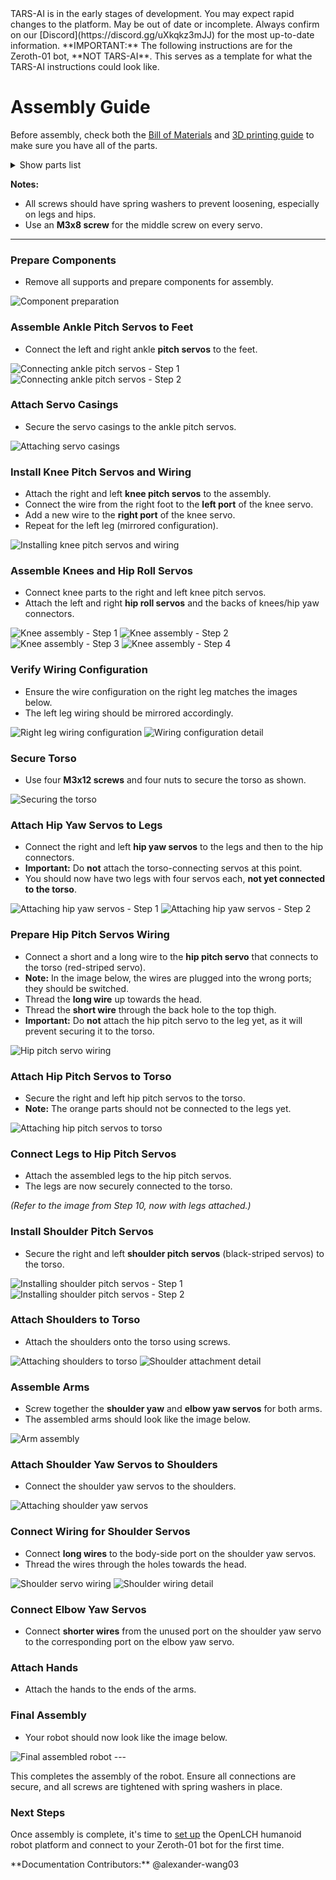 
<Callout type="error" emoji="🚫">
TARS-AI is in the early stages of development. You may expect rapid changes to the platform.
</Callout>
<Callout type="warning" emoji="⚠️">
May be out of date or incomplete. Always confirm on our [Discord](https://discord.gg/uXkqkz3mJJ) for the most up-to-date information.
</Callout>

<Callout type="error" emoji="🚫">
**IMPORTANT:** The following instructions are for the Zeroth-01 bot, **NOT TARS-AI**. This serves as a template for what the TARS-AI instructions could look like.
</Callout>

# Assembly Guide
Before assembly, check both the [Bill of Materials](/build/bom) and [3D printing guide](/build/3d_print) to make sure you have all of the parts.

<details>
  <summary>
    <span class="show">Show parts list</span>
  </summary>
  <div class="details-internal flex flex-row">
    <fieldset class="flex-item-half-width">
      <legend>3D Printed Parts:</legend>
      <div>
        <input type="checkbox" id="right_hand"/>
        <label for="right_hand"> Right Hand</label>
      </div>
      <div>
        <input type="checkbox" id="left_hand"/>
        <label for="left_hand"> Left Hand</label>
      </div>
      <div>
        <input type="checkbox" id="elbow_bracket_left"/>
        <label for="elbow_bracket_left"> Left Elbow Bracket</label>
      </div>
      <div>
        <input type="checkbox" id="elbow_bracket_right"/>
        <label for="elbow_bracket_right"> Right Elbow Bracket</label>
      </div>
      <div>
        <input type="checkbox" id="left_shoulder_yaw"/>
        <label for="left_shoulder_yaw"> Left Shoulder Yaw</label>
      </div>
      <div>
        <input type="checkbox" id="right_shoulder_yaw"/>
        <label for="right_shoulder_yaw"> Right Shoulder Yaw</label>
      </div>
      <div>
        <input type="checkbox" id="head_back_plate"/>
        <label for="head_back_plate"> Head Back Plate</label>
      </div>
      <div>
        <input type="checkbox" id="neck_back_plate"/>
        <label for="neck_back_plate"> Neck Back Plate</label>
      </div>
      <div>
        <input type="checkbox" id="mounting_back_plate"/>
        <label for="mounting_back_plate"> Mounting Back Plate</label>
      </div>
      <div>
        <input type="checkbox" id="torso"/>
        <label for="torso"> Torso</label>
      </div>
      <div>
        <input type="checkbox" id="electronics_mount"/>
        <label for="electronics_mount"> Electronics Mount</label>
      </div>
      <div>
        <input type="checkbox" id="hip_pitch_dual_carry"/>
        <label for="hip_pitch_dual_carry"> Hip Pitch Dual Carry</label>
      </div>
      <div>
        <input type="checkbox" id="hip_yaw_left"/>
        <label for="hip_yaw_left"> Hip Yaw Left</label>
      </div>
      <div>
        <input type="checkbox" id="hip_yaw_right"/>
        <label for="hip_yaw_right"> Hip Yaw Right</label>
      </div>
      <div>
        <input type="checkbox" id="hip_roll_left"/>
        <label for="hip_roll_left"> Hip Roll Left</label>
      </div>
      <div>
        <input type="checkbox" id="hip_roll_right"/>
        <label for="hip_roll_right"> Hip Roll Right</label>
      </div>
      <div>
        <input type="checkbox" id="knee_pitch_left"/>
        <label for="knee_pitch_left"> Knee Pitch Left</label>
      </div>
      <div>
        <input type="checkbox" id="knee_pitch_right"/>
        <label for="knee_pitch_right"> Knee Pitch Right</label>
      </div>
      <div>
        <input type="checkbox" id="ankle_pitch_right"/>
        <label for="ankle_pitch_right"> Ankle Pitch Right</label>
      </div>
      <div>
        <input type="checkbox" id="ankle_pitch_left"/>
        <label for="ankle_pitch_left"> Ankle Pitch Left</label>
      </div>
      <div>
        <input type="checkbox" id="foot_left"/>
        <label for="foot_left"> Foot, Left</label>
      </div>
      <div>
        <input type="checkbox" id="foot_right"/>
        <label for="foot_right"> Foot, Right</label>
      </div>
    </fieldset>
    <fieldset class="flex-item-half-width">
      <legend>Bill of Materials:</legend>
      <div>
        <input type="checkbox" id="serial_bus_servo"/>
        <label for="serial_bus_servo"> Serial Bus Servo</label>
      </div>
      <div>
        <input type="checkbox" id="controller"/>
        <label for="controller"> Controller</label>
      </div>
      <div>
        <input type="checkbox" id="servo_driver_board"/>
        <label for="servo_driver_board"> Servo driver board</label>
      </div>
      <div>
        <input type="checkbox" id="lcd_imu"/>
        <label for="lcd_imu"> LCD IMU</label>
      </div>
      <div>
        <input type="checkbox" id="imu"/>
        <label for="imu"> IMU</label>
      </div>
      <div>
        <input type="checkbox" id="camera"/>
        <label for="camera"> Camera</label>
      </div>
      <div>
        <input type="checkbox" id="battery"/>
        <label for="battery"> Battery</label>
      </div>
      <div>
        <input type="checkbox" id="12v_to_5v"/>
        <label for="12v_to_5v"> 12V to 5V</label>
      </div>
      <div>
        <input type="checkbox" id="microphone"/>
        <label for="microphone"> Microphone</label>
      </div>
      <div>
        <input type="checkbox" id="speaker"/>
        <label for="speaker"> Speaker</label>
      </div>
      <div>
        <input type="checkbox" id="amplifier"/>
        <label for="amplifier"> Amplifier</label>
      </div>
    </fieldset>
  </div>
</details>

**Notes:**
- All screws should have spring washers to prevent loosening, especially on legs and hips.
- Use an **M3x8 screw** for the middle screw on every servo.

---

<Steps>

### Prepare Components

- Remove all supports and prepare components for assembly.

<Image src="/assemble/IMG_3512.webp" alt="Component preparation" width={384} height={288} />

### Assemble Ankle Pitch Servos to Feet

- Connect the left and right ankle **pitch servos** to the feet.

<div className="grid grid-cols-2 gap-4">
  <Image src="/assemble/IMG_3525.webp" alt="Connecting ankle pitch servos - Step 1" width={288} height={216} />
  <Image src="/assemble/IMG_3526.webp" alt="Connecting ankle pitch servos - Step 2" width={240} height={180} />
</div>

### Attach Servo Casings

- Secure the servo casings to the ankle pitch servos.

<Image src="/assemble/IMG_3529.webp" alt="Attaching servo casings" width={336} height={252} />

### Install Knee Pitch Servos and Wiring

- Attach the right and left **knee pitch servos** to the assembly.
- Connect the wire from the right foot to the **left port** of the knee servo.
- Add a new wire to the **right port** of the knee servo.
- Repeat for the left leg (mirrored configuration).

<Image src="/assemble/IMG_3536.webp" alt="Installing knee pitch servos and wiring" width={336} height={252} />

### Assemble Knees and Hip Roll Servos

- Connect knee parts to the right and left knee pitch servos.
- Attach the left and right **hip roll servos** and the backs of knees/hip yaw connectors.

<div className="grid grid-cols-3 gap-4">
  <Image src="/assemble/IMG_3541.webp" alt="Knee assembly - Step 1" width={192} height={144} />
  <Image src="/assemble/IMG_3556.webp" alt="Knee assembly - Step 2" width={192} height={144} />
  <Image src="/assemble/IMG_3559.webp" alt="Knee assembly - Step 3" width={192} height={144} />
  <Image src="/assemble/IMG_3547.webp" alt="Knee assembly - Step 4" width={192} height={144} />
</div>

### Verify Wiring Configuration

- Ensure the wire configuration on the right leg matches the images below.
- The left leg wiring should be mirrored accordingly.

<div className="grid grid-cols-2 gap-4">
  <Image src="/assemble/IMG_3549.webp" alt="Right leg wiring configuration" width={480} height={360} />
  <Image src="/assemble/IMG_3585.webp" alt="Wiring configuration detail" width={240} height={180} />
</div>

### Secure Torso

- Use four **M3x12 screws** and four nuts to secure the torso as shown.

<Image src="/assemble/IMG_3585.webp" alt="Securing the torso" width={240} height={180} />

### Attach Hip Yaw Servos to Legs

- Connect the right and left **hip yaw servos** to the legs and then to the hip connectors.
- **Important:** Do **not** attach the torso-connecting servos at this point.
- You should now have two legs with four servos each, **not yet connected to the torso**.

<div className="grid grid-cols-2 gap-4">
  <Image src="/assemble/IMG_3586.webp" alt="Attaching hip yaw servos - Step 1" width={3024} height={2268} />
  <Image src="/assemble/IMG_3582.webp" alt="Attaching hip yaw servos - Step 2" width={3024} height={2268} />
</div>

### Prepare Hip Pitch Servos Wiring

- Connect a short and a long wire to the **hip pitch servo** that connects to the torso (red-striped servo).
- **Note:** In the image below, the wires are plugged into the wrong ports; they should be switched.
- Thread the **long wire** up towards the head.
- Thread the **short wire** through the back hole to the top thigh.
- **Important:** Do **not** attach the hip pitch servo to the leg yet, as it will prevent securing it to the torso.

<Image src="/assemble/IMG_3592.webp" alt="Hip pitch servo wiring" width={3024} height={2268} />

### Attach Hip Pitch Servos to Torso

- Secure the right and left hip pitch servos to the torso.
- **Note:** The orange parts should not be connected to the legs yet.

<Image src="/assemble/IMG_3587.webp" alt="Attaching hip pitch servos to torso" width={3024} height={2268} />

### Connect Legs to Hip Pitch Servos

- Attach the assembled legs to the hip pitch servos.
- The legs are now securely connected to the torso.

*(Refer to the image from Step 10, now with legs attached.)*

### Install Shoulder Pitch Servos

- Secure the right and left **shoulder pitch servos** (black-striped servos) to the torso.

<Image src="/assemble/IMG_3571.webp" alt="Installing shoulder pitch servos - Step 1" width={3024} height={2268} />
<Image src="/assemble/IMG_3572.webp" alt="Installing shoulder pitch servos - Step 2" width={3024} height={2268} />

### Attach Shoulders to Torso

- Attach the shoulders onto the torso using screws.

<Image src="/assemble/IMG_3573.webp" alt="Attaching shoulders to torso" width={3024} height={2268} />
<Image src="/assemble/IMG_3578.webp" alt="Shoulder attachment detail" width={3024} height={2268} />

### Assemble Arms

- Screw together the **shoulder yaw** and **elbow yaw servos** for both arms.
- The assembled arms should look like the image below.

<Image src="/assemble/IMG_3575.webp" alt="Arm assembly" width={3024} height={2268} />

### Attach Shoulder Yaw Servos to Shoulders

- Connect the shoulder yaw servos to the shoulders.

<Image src="/assemble/IMG_3589.webp" alt="Attaching shoulder yaw servos" width={3024} height={2268} />

### Connect Wiring for Shoulder Servos

- Connect **long wires** to the body-side port on the shoulder yaw servos.
- Thread the wires through the holes towards the head.

<Image src="/assemble/IMG_3595.webp" alt="Shoulder servo wiring" width={3024} height={2268} />
<Image src="/assemble/IMG_3593.webp" alt="Shoulder wiring detail" width={3024} height={2268} />

### Connect Elbow Yaw Servos

- Connect **shorter wires** from the unused port on the shoulder yaw servo to the corresponding port on the elbow yaw servo.

### Attach Hands

- Attach the hands to the ends of the arms.

### Final Assembly

- Your robot should now look like the image below.

<Image src="/assemble/IMG_3599.webp" alt="Final assembled robot" width={3024} height={2268} />

</Steps>
---

This completes the assembly of the robot. Ensure all connections are secure, and all screws are tightened with spring washers in place.

### Next Steps
Once assembly is complete, it's time to [set up](/build/setup) the OpenLCH humanoid robot platform and connect to your Zeroth-01 bot for the first time.

<Callout type="default" emoji="👉">
  **Documentation Contributors:** @alexander-wang03
</Callout>
